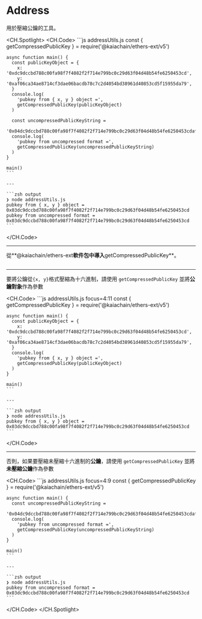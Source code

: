 # Address

用於壓縮公鑰的工具。

<CH.Spotlight>
  <CH.Code>
    ```js addressUtils.js
    const { getCompressedPublicKey } = require('@kaiachain/ethers-ext/v5')

    async function main() {
      const publicKeyObject = {
        x: '0xdc9dccbd788c00fa98f7f4082f2f714e799bc0c29d63f04d48b54fe6250453cd',
        y: '0xaf06ca34ae8714cf3dae06bacdb78c7c2d4054bd38961d40853cd5f15955da79',
      }
      console.log(
        'pubkey from { x, y } object =',
        getCompressedPublicKey(publicKeyObject)
      )

      const uncompressedPublicKeyString =
        '0x04dc9dccbd788c00fa98f7f4082f2f714e799bc0c29d63f04d48b54fe6250453cdaf06ca34ae8714cf3dae06bacdb78c7c2d4054bd38961d40853cd5f15955da79'
      console.log(
        'pubkey from uncompressed format =',
        getCompressedPublicKey(uncompressedPublicKeyString)
      )
    }

    main()
    ```

    ---

    ```zsh output
    ❯ node addressUtils.js
    pubkey from { x, y } object = 0x03dc9dccbd788c00fa98f7f4082f2f714e799bc0c29d63f04d48b54fe6250453cd
    pubkey from uncompressed format = 0x03dc9dccbd788c00fa98f7f4082f2f714e799bc0c29d63f04d48b54fe6250453cd
    ```
  </CH.Code>

  ---

  從\*\*@kaiachain/ethers-ext**軟件包中導入**getCompressedPublicKey\*\*。

  ```js addressUtils.js focus=1
  ```

  ---

  要將公鑰從`{x, y}`格式壓縮為十六進制，請使用 `getCompressedPublicKey` 並將**公鑰對象**作為參數

  <CH.Code>
    ```js addressUtils.js focus=4:11
    const { getCompressedPublicKey } = require('@kaiachain/ethers-ext/v5')

    async function main() {
      const publicKeyObject = {
        x: '0xdc9dccbd788c00fa98f7f4082f2f714e799bc0c29d63f04d48b54fe6250453cd',
        y: '0xaf06ca34ae8714cf3dae06bacdb78c7c2d4054bd38961d40853cd5f15955da79',
      }
      console.log(
        'pubkey from { x, y } object =',
        getCompressedPublicKey(publicKeyObject)
      )
    }

    main()
    ```

    ---

    ```zsh output
    ❯ node addressUtils.js
    pubkey from { x, y } object = 0x03dc9dccbd788c00fa98f7f4082f2f714e799bc0c29d63f04d48b54fe6250453cd
    ```
  </CH.Code>

  ---

  否則，如果要壓縮未壓縮十六進制的**公鑰**，請使用 `getCompressedPublicKey` 並將**未壓縮公鑰**作為參數

  <CH.Code>
    ```js addressUtils.js focus=4:9
    const { getCompressedPublicKey } = require('@kaiachain/ethers-ext/v5')

    async function main() {
      const uncompressedPublicKeyString =
        '0x04dc9dccbd788c00fa98f7f4082f2f714e799bc0c29d63f04d48b54fe6250453cdaf06ca34ae8714cf3dae06bacdb78c7c2d4054bd38961d40853cd5f15955da79'
      console.log(
        'pubkey from uncompressed format =',
        getCompressedPublicKey(uncompressedPublicKeyString)
      )
    }

    main()
    ```

    ---

    ```zsh output
    ❯ node addressUtils.js
    pubkey from uncompressed format = 0x03dc9dccbd788c00fa98f7f4082f2f714e799bc0c29d63f04d48b54fe6250453cd
    ```
  </CH.Code>
</CH.Spotlight>
